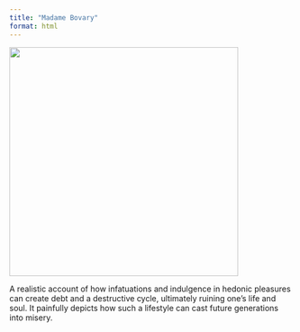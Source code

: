 ```yaml
---
title: "Madame Bovary"
format: html
---
```


![](images/Madame_Bovary_1857_(hi-res).jpg){width="406"}

A realistic account of how infatuations and indulgence in hedonic pleasures can create debt and a destructive cycle, ultimately ruining one’s life and soul. It painfully depicts how such a lifestyle can cast future generations into misery.
